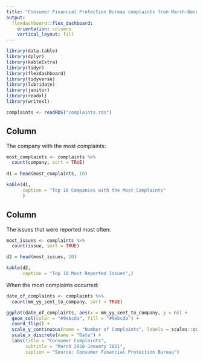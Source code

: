 ```yaml
---
title: "Consumer Financial Protection Bureau complaints from March-December 2020"
output: 
  flexdashboard::flex_dashboard:
    orientation: columns
    vertical_layout: fill
---
```


```r
library(data.table)
library(dplyr)
library(kableExtra)
library(tidyr)
library(flexdashboard)
library(tidyverse)
library(lubridate)
library(janitor)
library(readxl)
library(writexl)

complaints <- readRDS("complaints.rds")
```

Column {data-width=650}
-----------------------------------------------------------------------


The company with the most complaints:
```r
most_complaints <- complaints %>%
  count(company, sort = TRUE)
  
d1 = head(most_complaints, 10)

kable(d1,
      caption = "Top 10 Companies with the Most Complaints"
      )
```

Column {data-width=350}
-----------------------------------------------------------------------

The issues that were reported most often:
```r
most_issues <- complaints %>%
  count(issue, sort = TRUE)

d2 = head(most_issues, 10)

kable(d2,
      caption = "Top 10 Most Reported Issues",)
```


When the most complaints occurred: 
```r
date_of_complaints <- complaints %>%
  count(mm_yy_sent_to_company, sort = TRUE)

ggplot(date_of_complaints, aes(x = mm_yy_sent_to_company, y = n)) + 
  geom_col(color = "#9ebcda", fill = "#9ebcda") +
  coord_flip() +
  scale_y_continuous(name = "Number of Complaints", labels = scales::comma) +
  scale_x_discrete(name = "Date") +
  labs(title = "Consumer Complaints", 
       subtitle = "March 2020-January 2021",
       caption = "Source: Consumer Financial Protection Bureau")
```


```r

```

